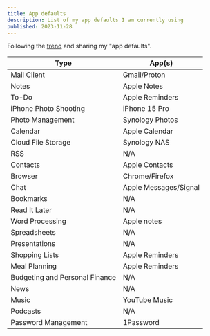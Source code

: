 ```yaml
---
title: App defaults
description: List of my app defaults I am currently using
published: 2023-11-28
---
```


Following the [trend](https://defaults.rknight.me/) and sharing my "app defaults".

| Type | App(s) |
|-|-|
| Mail Client | Gmail/Proton |
| Notes | Apple Notes |
| To-Do | Apple Reminders |
| iPhone Photo Shooting | iPhone 15 Pro |
| Photo Management | Synology Photos |
| Calendar | Apple Calendar |
| Cloud File Storage | Synology NAS |
| RSS | N/A |
| Contacts | Apple Contacts |
| Browser | Chrome/Firefox |
| Chat | Apple Messages/Signal |
| Bookmarks | N/A |
| Read It Later | N/A |
| Word Processing | Apple notes |
| Spreadsheets | N/A |
| Presentations | N/A |
| Shopping Lists | Apple Reminders |
| Meal Planning | Apple Reminders |
| Budgeting and Personal Finance | N/A |
| News | N/A |
| Music | YouTube Music |
| Podcasts | N/A |
| Password Management | 1Password |
